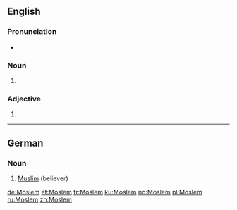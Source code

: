 {{also|moslem}}
==English==

===Pronunciation===
* {{IPA|/ˈmɒzləm/|/ˈmɒsləm/|lang=en}}

===Noun===
{{en-noun}}

# {{alternative spelling of|Muslim}}

===Adjective===
{{en-adj|-}}

# {{alternative spelling of|Muslim}}

----

==German==

===Noun===
{{infl|de|noun|g=m}}

# [[Muslim]] (believer)

{{tbot entry|German|Muslim|2008|October|de}}

[[de:Moslem]]
[[et:Moslem]]
[[fr:Moslem]]
[[ku:Moslem]]
[[no:Moslem]]
[[pl:Moslem]]
[[ru:Moslem]]
[[zh:Moslem]]